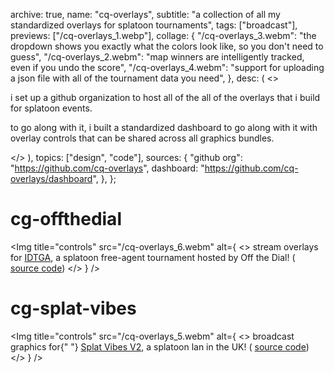   archive: true,
  name: "cq-overlays",
  subtitle:
    "a collection of all my standardized overlays for splatoon tournaments",
  tags: ["broadcast"],
  previews: ["/cq-overlays_1.webp"],
  collage: {
    "/cq-overlays_3.webm":
      "the dropdown shows you exactly what the colors look like, so you don't need to guess",
    "/cq-overlays_2.webm":
      "map winners are intelligently tracked, even if you undo the score",
    "/cq-overlays_4.webm":
      "support for uploading a json file with all of the tournament data you need",
  },
  desc: (
    <>
      <p>
        i set up a github organization to host all of the all of the overlays
        that i build for splatoon events.
      </p>
      <p>
        to go along with it, i built a standardized dashboard to go along with
        it with overlay controls that can be shared across all graphics bundles.
      </p>
    </>
  ),
  topics: ["design", "code"],
  sources: {
    "github org": "https://github.com/cq-overlays",
    dashboard: "https://github.com/cq-overlays/dashboard",
  },
};

# cg-offthedial

<Img
  title="controls"
  src="/cq-overlays_6.webm"
  alt={
    <>
      stream overlays for <a href="https://otd.ink/idtga">IDTGA</a>, a splatoon
      free-agent tournament hosted by Off the Dial! (
      <a href="https://github.com/cq-overlays/cg-offthedial">source code</a>)
    </>
  }
/>

# cg-splat-vibes

<Img
  title="controls"
  src="/cq-overlays_5.webm"
  alt={
    <>
      broadcast graphics for{" "}
      <a href="hhttps://www.youtube.com/watch?v=PCeoAQN5py8">Splat Vibes V2</a>,
      a splatoon lan in the UK! (
      <a href="https://github.com/cq-overlays/cg-splat-vibes">source code</a>)
    </>
  }
/>
